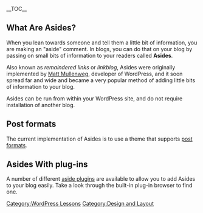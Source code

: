 __TOC__
== What Are Asides? ==

When you lean towards someone and tell them a little bit of information, you are making an "aside" comment.  In blogs, you can do that on your blog by passing on small bits of information to your readers called '''Asides'''.

Also known as ''remaindered links'' or ''linkblog'', Asides were originally implemented by [http://photomatt.net Matt Mullenweg], developer of WordPress, and it soon spread far and wide and became a very popular method of adding little bits of information to your blog.

Asides can be run from within your WordPress site, and do not require installation of another blog.

== Post formats ==
The current implementation of Asides is to use a theme that supports [[Post_Formats|post formats]].

== Asides With plug-ins ==

A number of different [http://wordpress.org/extend/plugins/search.php?q=aside aside plugins] are available to allow you to add Asides to your blog easily.  Take a look through the built-in plug-in browser to find one.

[[Category:WordPress Lessons]]
[[Category:Design and Layout]]